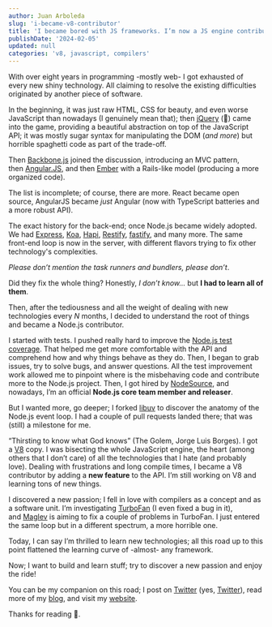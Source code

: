 ```yaml
---
author: Juan Arboleda
slug: 'i-became-v8-contributor'
title: 'I became bored with JS frameworks. I’m now a JS engine contributor.'
publishDate: '2024-02-05'
updated: null
categories: 'v8, javascript, compilers'
---
```


With over eight years in programming -mostly web- I got exhausted of every new shiny technology. All claiming to resolve the existing difficulties originated by another piece of software.

In the beginning, it was just raw HTML, CSS for beauty, and even worse JavaScript than nowadays (I genuinely mean that); then [jQuery](https://jquery.com/) (💙) came into the game, providing a beautiful abstraction on top of the JavaScript API; it was mostly sugar syntax for manipulating the DOM (*and more*) but horrible spaghetti code as part of the trade-off.

Then [Backbone.js](https://backbonejs.org/) joined the discussion, introducing an MVC pattern, then [Angular.JS](https://angularjs.org/), and then [Ember](https://emberjs.com/) with a Rails-like model (producing a more organized code).

The list is incomplete; of course, there are more. React became open source, AngularJS became *just* Angular (now with TypeScript batteries and a more robust API).

The exact history for the back-end; once Node.js became widely adopted. We had [Express](https://expressjs.com/), [Koa](https://koajs.com/), [Hapi](https://hapi.dev/), [Restify](http://restify.com/), [fastify](https://fastify.dev/), and many more. The same front-end loop is now in the server, with different flavors trying to fix other technology's complexities.

*Please don’t mention the task runners and bundlers, please don’t*.

Did they fix the whole thing? Honestly, *I don’t know…* but **I had to learn all of them**.

Then, after the tediousness and all the weight of dealing with new technologies every *N* months, I decided to understand the root of things and became a Node.js contributor.

I started with tests. I pushed really hard to improve the [Node.js test coverage](https://coverage.nodejs.org/). That helped me get more comfortable with the API and comprehend how and why things behave as they do. Then, I began to grab issues, try to solve bugs, and answer questions. All the test improvement work allowed me to pinpoint where is the misbehaving code and contribute more to the Node.js project. Then, I got hired by [NodeSource](https://nodesource.com/), and nowadays, I’m an official **Node.js core team member and releaser**.

But I wanted more, go deeper; I forked [libuv](https://libuv.org/) to discover the anatomy of the Node.js event loop. I had a couple of pull requests landed there; that was (still) a milestone for me.

“Thirsting to know what God knows” (The Golem, Jorge Luis Borges). I got a [V8](https://v8.dev/) copy. I was bisecting the whole JavaScript engine, the heart (among others that I don’t care) of all the technologies that I hate (and probably love). Dealing with frustrations and long compile times, I became a V8 contributor by adding a **new feature** to the API. I’m still working on V8 and learning tons of new things.

I discovered a new passion; I fell in love with compilers as a concept and as a software unit. I’m investigating [TurboFan](https://v8.dev/docs/turbofan) (I even fixed a bug in it), and [Maglev](https://v8.dev/blog/maglev) is aiming to fix a couple of problems in TurboFan. I just entered the same loop but in a different spectrum, a more horrible one.

Today, I can say I’m thrilled to learn new technologies; all this road up to this point flattened the learning curve of -almost- any framework.

Now; I want to build and learn stuff; try to discover a new passion and enjoy the ride!

You can be my companion on this road; I post on [Twitter](https://twitter.com/soyjuanarbol) (yes, [Twitter](https://twitter.com/soyjuanarbol)), read more of my [blog](https://blog.juanarbol.co/), and visit my [website](https://juanarbol.co/).

Thanks for reading 💚.
